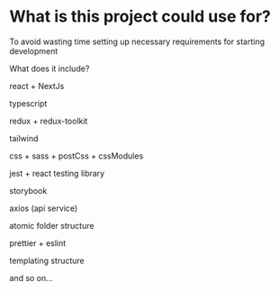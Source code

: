 
<Meta title="DOCS/Readme" />

# What is this project could use for?

To avoid wasting time setting up necessary requirements for starting development

What does it include?

react + NextJs

typescript

redux + redux-toolkit

tailwind

css + sass + postCss + cssModules

jest + react testing library

storybook

axios (api service)

atomic folder structure

prettier + eslint

templating structure

and so on...
